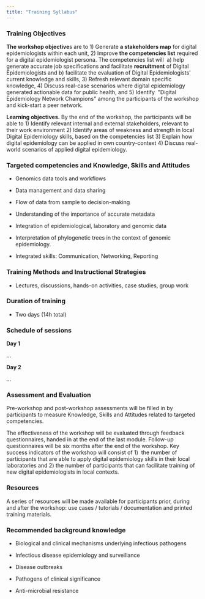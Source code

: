 ```yaml
---
title: "Training Syllabus"
---
```


### Training Objectives

**The workshop objective**s are to 1) Generate **a stakeholders map** for digital epidemiologists within each unit, 2) Improve **the competencies list** required for a digital epidemiologist persona. The competencies list will  a) help generate accurate job specifications and facilitate **recruitment** of Digital Epidemiologists and b) facilitate the evaluation of Digital Epidemiologists\' current knowledge and skills, 3) Refresh relevant domain specific knowledge, 4) Discuss real-case scenarios where digital epidemiology generated actionable data for public health, and 5) Identify  \"Digital Epidemiology Network Champions\" among the participants of the workshop and kick-start a peer network.

**Learning objectives.** By the end of the workshop, the participants will be able to 1) Identify relevant internal and external stakeholders, relevant to their work environment 2) Identify areas of weakness and strength in local Digital Epidemiology skills, based on the competencies list 3) Explain how digital epidemiology can be applied in own country-context 4) Discuss real-world scenarios of applied digital epidemiology.\

### Targeted competencies and Knowledge, Skills and Attitudes

-   Genomics data tools and workflows

-   Data management and data sharing

-   Flow of data from sample to decision-making

-   Understanding of the importance of accurate metadata

-   Integration of epidemiological, laboratory and genomic data

-   Interpretation of phylogenetic trees in the context of genomic epidemiology.

-   Integrated skills: Communication, Networking, Reporting

### Training Methods and Instructional Strategies

-   Lectures, discussions, hands-on activities, case studies, group work

### Duration of training 

-   Two days (14h total)

### Schedule of sessions 

**Day 1**

...

**Day 2**

...

### Assessment and Evaluation 

Pre-workshop and post-workshop assessments will be filled in by participants to measure Knowledge, Skills and Attitudes related to targeted competencies. 

The effectiveness of the workshop will be evaluated through feedback questionnaires, handed in at the end of the last module. Follow-up questionnaires will be six months after the end of the workshop. Key success indicators of the workshop will consist of 1)  the number of participants that are able to apply digital epidemiology skills in their local laboratories and 2) the number of participants that can facilitate training of new digital epidemiologists in local contexts.

### Resources

A series of resources will be made available for participants prior, during and after the workshop: use cases / tutorials / documentation and printed training materials.

### Recommended background knowledge

-   Biological and clinical mechanisms underlying infectious pathogens

-   Infectious disease epidemiology and surveillance

-   Disease outbreaks

-   Pathogens of clinical significance

-   Anti-microbial resistance
